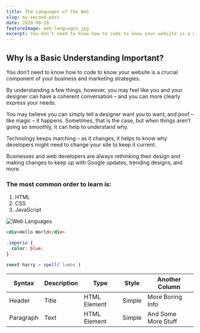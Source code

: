 ```yaml
---
title: The Languages of the Web
slug: my-second-post
date: 2020-08-29
featureImage: web-languages.jpg
excerpt: You don’t need to know how to code to know your website is a crucial component of your business and marketing strateg...
---
```


## Why Is a Basic Understanding Important?

You don’t need to know how to code to know your website is a crucial component of your business and marketing strategies.

By understanding a few things, however, you may feel like you and your designer can have a coherent conversation – and you can more clearly express your needs.

You may believe you can simply tell a designer want you to want, and poof – like magic – it happens. Sometimes, that is the case, but when things aren’t going so smoothly, it can help to understand why.

Technology keeps marching – as it changes, it helps to know why developers might need to change your site to keep it current.

Businesses and web developers are always rethinking their design and making changes to keep up with Google updates, trending designs, and more.
### The most common order to learn is:
1. HTML
2. CSS
3. JavaScript

![Web Languages](web-languages.jpg)

```html
<div>Hello World</div>
```

```css
.imperio {
  color: blue;
}
```

```js
const harry = spell(`lumos`)
```

| Syntax    | Description | Type         | Style  | Another Column      |
| --------- | ----------- | ------------ | ------ | ------------------- |
| Header    | Title       | HTML Element | Simple | More Boring Info    |
| Paragraph | Text        | HTML Element | Simple | And Some More Stuff |
